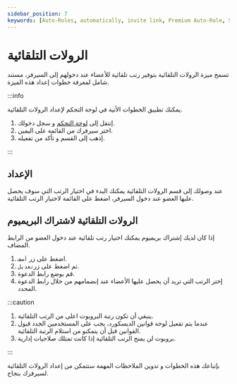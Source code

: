 ```yaml
---
sidebar_position: 7
keywords: [Auto-Roles, automatically, invite link, Premium Auto-Role, Specific Link] 
---
```


# الرولات التلقائية

تسمح ميزة الرولات التلقائية بتوفير رتب تلقائية للأعضاء عند دخولهم إلى السيرفر، مستند شامل لمعرفة خطوات إعداد هذه الميزة.

:::info

يمكنك تطبيق الخطوات الأتية في لوحة التحكم لإعداد الرولات التلقائية. 

1. إنتقل إلى [لوحة التحكم](https://probot.io/ar/dashboard) و سجل دخولك.
2. اختر سيرفرك من القائمة على اليمين.
3. إذهب إلى القسم و تأكد من تفعيله.

:::

## الإعداد

عند وصولك إلى قسم الرولات التلقائية يمكنك البدء في اختيار الرتب التي سوف يحصل عليها العضو عند دخول السيرفر، اضغط على القائمة لاختيار الرتب التلقائية.

## الرولات التلقائية لاشتراك البريميوم

إذا كان لديك إشتراك بريميوم يمكنك اختيار رتب تلقائية عند دخول العضو من الرابط المضاف.

1. اضغط على زر `أضف`.
2. ثم اضغط على زر`تعديل`.
3. قم بوضع رابط الدعوة.
4. إختر الرتب التي تريد أن يحصل عليها الأعضاء عند إنضمامهم من خلال رابط الدعوة المحدد.

:::caution

1. ينبغي أن تكون رتبة البروبوت اعلى من الرتب التلقائية.
2. عندما يتم تفعيل لوحة قوانين الديسكورد، يجب على المستخدمين الجدد قبول القوانين قبل أن يتمكنو من استلام الرتبة التلقائية. 
3. بروبوت لن يمنح الرتب التلقائية إذا كانت تمتلك صلاحيات إدارية.

:::

بإتباعك هذه الخطوات و تدوين الملاحظات المهمة ستتمكن من إعداد الرولات التلقائية لسيرفرك بنجاح.
